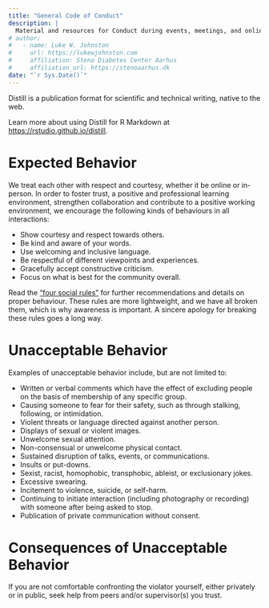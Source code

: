 ```yaml
---
title: "General Code of Conduct"
description: |
  Material and resources for Conduct during events, meetings, and online spaces.
# author:
#   - name: Luke W. Johnston
#     url: https://lukewjohnston.com
#     affiliation: Steno Diabetes Center Aarhus
#     affiliation_url: https://stenoaarhus.dk
date: "`r Sys.Date()`"
---
```


Distill is a publication format for scientific and technical writing, native to the web. 

Learn more about using Distill for R Markdown at <https://rstudio.github.io/distill>.

# Expected Behavior
We treat each other with respect and courtesy, whether it be online or in-person. In order to foster trust, a positive and professional learning environment, strengthen collaboration and contribute to a positive working environment, we encourage the following kinds of behaviours in all interactions:

- Show courtesy and respect towards others.
- Be kind and aware of your words.
- Use welcoming and inclusive language.
- Be respectful of different viewpoints and experiences.
- Gracefully accept constructive criticism.
- Focus on what is best for the community overall.

Read the ["four social rules"](https://www.recurse.com/manual#sub-sec-social-rules) for further recommendations and details on proper behaviour. These rules are more lightweight, and we have all broken them, which is why awareness is important. A sincere apology for breaking these rules goes a long way.

# Unacceptable Behavior

Examples of unacceptable behavior include, but are not limited to:

- Written or verbal comments which have the effect of excluding people on the basis of membership of any specific group.
- Causing someone to fear for their safety, such as through stalking, following, or intimidation.
- Violent threats or language directed against another person.
- Displays of sexual or violent images.
- Unwelcome sexual attention.
- Non-consensual or unwelcome physical contact.
- Sustained disruption of talks, events, or communications.
- Insults or put-downs.
- Sexist, racist, homophobic, transphobic, ableist, or exclusionary jokes.
- Excessive swearing.
- Incitement to violence, suicide, or self-harm.
- Continuing to initiate interaction (including photography or recording) with someone after being asked to stop.
- Publication of private communication without consent.

# Consequences of Unacceptable Behavior

If you are not comfortable confronting the violator yourself, either privately or in public, seek help from peers and/or supervisor(s) you trust.
<!--  Comment:
Uncomment after adding link to consequences. 
Unacceptable behavior is not tolerated and if continued may lead to ...
--> 

<!-- TODO: the region has an e-dok instruction on harassment. Add the e-dok here. -->
